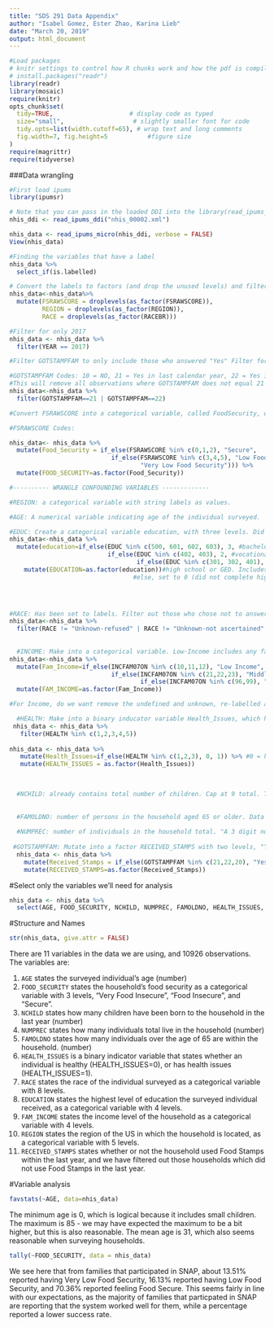 ```yaml
---
title: "SDS 291 Data Appendix"
author: "Isabel Gomez, Ester Zhao, Karina Lieb"
date: "March 20, 2019"
output: html_document
---
```


```r
#Load packages
# knitr settings to control how R chunks work and how the pdf is compiled when knit.
# install.packages("readr")
library(readr)
library(mosaic)
require(knitr)
opts_chunk$set(
  tidy=TRUE,                     # display code as typed
  size="small",                   # slightly smaller font for code
  tidy.opts=list(width.cutoff=65), # wrap text and long comments
  fig.width=7, fig.height=5           #figure size
)
require(magrittr)
require(tidyverse)
```

###Data wrangling
```r
#First load ipums
library(ipumsr)

# Note that you can pass in the loaded DDI into the library(read_ipums_micro()`
nhis_ddi <- read_ipums_ddi("nhis_00002.xml")

nhis_data <- read_ipums_micro(nhis_ddi, verbose = FALSE)
View(nhis_data)

#Finding the variables that have a label
nhis_data %>%
  select_if(is.labelled)

# Convert the labels to factors (and drop the unused levels) and filter for only 2017
nhis_data<-nhis_data%>%
  mutate(FSRAWSCORE = droplevels(as_factor(FSRAWSCORE)),
         REGION = droplevels(as_factor(REGION)),
         RACE = droplevels(as_factor(RACEBR)))

#Filter for only 2017
nhis_data <- nhis_data %>%
  filter(YEAR == 2017)

```

```r
#Filter GOTSTAMPFAM to only include those who answered "Yes" Filter for those only who received SNAP benefits

#GOTSTAMPFAM Codes: 10 = NO, 21 = Yes in last calendar year, 22 = Yes in last month.
#This will remove all observations where GOTSTAMPFAM does not equal 21 or 22
nhis_data<-nhis_data %>%
  filter(GOTSTAMPFAM==21 | GOTSTAMPFAM==22)

```


```r
#Convert FSRAWSCORE into a categorical variable, called FoodSecurity, with 3 levels: Secure (0-2), Low Food Security(3-5), Very Low Food Security (6-10). 

#FSRAWSCORE Codes: 

nhis_data<- nhis_data %>%
  mutate(Food_Security = if_else(FSRAWSCORE %in% c(0,1,2), "Secure",
                            if_else(FSRAWSCORE %in% c(3,4,5), "Low Food Security ", 
                                    "Very Low Food Security"))) %>%
  mutate(FOOD_SECURITY=as.factor(Food_Security))
```


```r
#---------- WRANGLE CONFOUNDING VARIABLES -------------

#REGION: a categorical variable with string labels as values.

#AGE: A numerical variable indicating age of the individual surveyed.

#EDUC: Create a categorical variable education, with three levels. Did not graduate high school (0), high school graduate or GED (1), vocational degree (2), bachelor's degree/higher (3).
nhis_data<-nhis_data %>%
  mutate(education=if_else(EDUC %in% c(500, 601, 602, 603), 3, #bachelor's or higher
                           if_else(EDUC %in% c(402, 403), 2, #vocational degree
                                   if_else(EDUC %in% c(301, 302, 401), 1, 0)))) %>%
    mutate(EDUCATION=as.factor(education))#high school or GED. Includes college drop outs.
                                  #else, set to 0 (did not complete high school)
  



#RACE: Has been set to labels. Filter out those who chose not to answer race.
nhis_data<-nhis_data %>%
  filter(RACE != "Unknown-refused" | RACE != "Unknown-not ascertained" | RACE != "Unknown-don't know") 
  
  
  #INCOME: Make into a categorical variable. Low-Income includes any family making $0 - $49,999, Middle-Income includes any family making $50,000 - $99,999. High-Income families include any family make more than $100,000
nhis_data<-nhis_data %>%
  mutate(Fam_Income=if_else(INCFAM07ON %in% c(10,11,12), "Low Income",
                            if_else(INCFAM07ON %in% c(21,22,23), "Middle Income",
                                    if_else(INCFAM07ON %in% c(96,99), "N/A", "High Income")))) %>%
  mutate(FAM_INCOME=as.factor(Fam_Income))

#For Income, do we want remove the undefined and unknown, re-labelled as N/A. 

  #HEALTH: Make into a binary inducator variable Health_Issues, which has a value of (0) if the individual is healthy (Code 1-3), and a value of (1) if the individual has fair to poor health (Code 4-5). Give a patch fix value of (2) to all other values for now.
 nhis_data <- nhis_data %>%
   filter(HEALTH %in% c(1,2,3,4,5))
   
nhis_data <- nhis_data %>%
   mutate(Health_Issues=if_else(HEALTH %in% c(1,2,3), 0, 1)) %>% #0 = health, 1= poor
   mutate(HEALTH_ISSUES = as.factor(Health_Issues))

   
  
  #NCHILD: already contains total number of children. Cap at 9 total. The max amount of children in the data is 7. Could we also treat this as numeric.
 
  
  #FAMOLDNO: number of persons in the household aged 65 or older. Data collection cap at 5 total. The max amount elders in our data is just 3. 
  
  #NUMPREC: number of individuals in the household total. "A 3 digit numeric value". Should we categorize this or should we just keep this as numeric as well. How much does it matter the formatting of the confounding variables? 
 
 #GOTSTAMPFAM: Mutate into a factor RECEIVED_STAMPS with two levels, "YES" or "NO"
  nhis_data <- nhis_data %>%
    mutate(Received_Stamps = if_else(GOTSTAMPFAM %in% c(21,22,20), "Yes", "No")) %>%
    mutate(RECEIVED_STAMPS=as.factor(Received_Stamps))
```


#Select only the variables we'll need for analysis 
```r
nhis_data <- nhis_data %>%
  select(AGE, FOOD_SECURITY, NCHILD, NUMPREC, FAMOLDNO, HEALTH_ISSUES, RACE, EDUCATION, FAM_INCOME, REGION, RECEIVED_STAMPS)
```


<!-- --------------------------------------------------- -->

#Structure and Names

```r
str(nhis_data, give.attr = FALSE)
```

There are 11 variables in the data we are using, and 10926 observations. The variables are:

1. `AGE` states the surveyed individual's age (number)
2. `FOOD_SECURITY` states the household's food security as a categorical variable with 3 levels, "Very Food Insecure", "Food Insecure", and "Secure".
3. `NCHILD` states how many children have been born to the household in the last year (number)
4. `NUMPREC` states how many individuals total live in the household (number)
5. `FAMOLDNO` states how many individuals over the age of 65 are within the household. (number)
6. `HEALTH_ISSUES` is a binary indicator variable that states whether an individual is healthy (HEALTH_ISSUES=0), or has health issues (HEALTH_ISSUES=1).
7. `RACE` states the race of the individual surveyed as a categorical variable with 8 levels.
8. `EDUCATION` states the highest level of education the surveyed individual received, as a categorical variable with 4 levels.
9. `FAM_INCOME` states the income level of the household as a categorical variable with 4 levels. 
10. `REGION` states the region of the US in which the household is located, as a categorical variable with 5 levels.
11. `RECEIVED_STAMPS` states whether or not the household used Food Stamps within the last year, and we have filtered out those households which did not use Food Stamps in the last year.

#Variable analysis

```r
favstats(~AGE, data=nhis_data)
```

The minimum age is 0, which is logical because it includes small children. The maximum is 85 - we may have expected the maximum to be a bit higher, but this is also reasonable. The mean age is 31, which also seems reasonable when surveying households. 
```r
tally(~FOOD_SECURITY, data = nhis_data)

```

We see here that from families that participated in SNAP, about 13.51% reported having Very Low Food Security, 16.13% reported having Low Food Security, and 70.36% reported feeling Food Secure. This seems fairly in line with our expectations, as the majority of families that particpated in SNAP are reporting that the system worked well for them, while a percentage reported a lower success rate.




